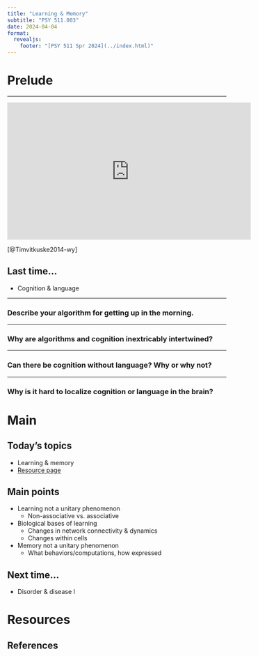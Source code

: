 ```yaml
---
title: "Learning & Memory"
subtitle: "PSY 511.003"
date: 2024-04-04
format: 
  revealjs:
    footer: "[PSY 511 Spr 2024](../index.html)"
---
```


# Prelude

---

<iframe width="560" height="315" src="https://www.youtube.com/embed/5mlllRdIfqw?si=jTr8gLTmVl7Bsz6H" title="YouTube video player" frameborder="0" allow="accelerometer; autoplay; clipboard-write; encrypted-media; gyroscope; picture-in-picture; web-share" referrerpolicy="strict-origin-when-cross-origin" allowfullscreen></iframe>

[@Timvitkuske2014-wy]

## Last time...

- Cognition & language

---

### Describe your algorithm for getting up in the morning.

---

### Why are algorithms and cognition inextricably intertwined?

---

### Can there be cognition without language? Why or why not?

---

### Why is it hard to localize cognition or language in the brain?

# Main

## Today's topics

- Learning & memory
- [Resource page](../resources/learning-memory.qmd)

## Main points

- Learning not a unitary phenomenon
  - Non-associative vs. associative
- Biological bases of learning
  - Changes in network connectivity & dynamics
  - Changes within cells
- Memory not a unitary phenomenon
  - What behaviors/computations, how expressed

## Next time...

- Disorder & disease I

# Resources

## References
